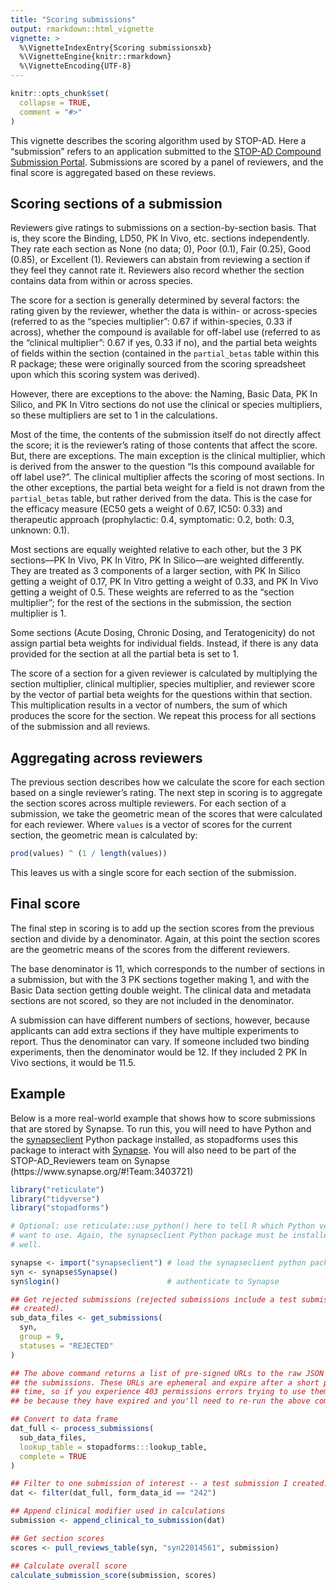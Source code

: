```yaml
---
title: "Scoring submissions"
output: rmarkdown::html_vignette
vignette: >
  %\VignetteIndexEntry{Scoring submissionsxb}
  %\VignetteEngine{knitr::rmarkdown}
  %\VignetteEncoding{UTF-8}
---
```


```r
knitr::opts_chunk$set(
  collapse = TRUE,
  comment = "#>"
)
```

This vignette describes the scoring algorithm used by STOP-AD. Here a
"submission" refers to an application submitted to the [STOP-AD Compound
Submission Portal](https://stopadportal.synapse.org/). Submissions are scored by
a panel of reviewers, and the final score is aggregated based on these reviews.

## Scoring sections of a submission

Reviewers give ratings to submissions on a section-by-section basis. That is,
they score the Binding, LD50, PK In Vivo, etc. sections independently. They rate
each section as None (no data; 0), Poor (0.1), Fair (0.25), Good (0.85), or
Excellent (1). Reviewers can abstain from reviewing a section if they feel they
cannot rate it. Reviewers also record whether the section contains data from
within or across species.

The score for a section is generally determined by several factors: the rating
given by the reviewer, whether the data is within- or across-species (referred
to as the "species multiplier": 0.67 if within-species, 0.33 if across), whether
the compound is available for off-label use (referred to as the "clinical
multiplier": 0.67 if yes, 0.33 if no), and the partial beta weights of fields
within the section (contained in the `partial_betas` table within this R
package; these were originally sourced from the scoring spreadsheet upon which
this scoring system was derived).

However, there are exceptions to the above: the Naming, Basic Data, PK In
Silico, and PK In Vitro sections do not use the clinical or species multipliers,
so these multipliers are set to 1 in the calculations. 

Most of the time, the contents of the submission itself do not directly affect
the score; it is the reviewer's rating of those contents that affect the score.
But, there are exceptions. The main exception is the clinical multiplier, which
is derived from the answer to the question "Is this compound available for off
label use?". The clinical multiplier affects the scoring of most sections. In
the other exceptions, the partial beta weight for a field is not drawn from the
`partial_betas` table, but rather derived from the data. This is the case for
the efficacy measure (EC50 gets a weight of 0.67, IC50: 0.33) and therapeutic
approach (prophylactic: 0.4, symptomatic: 0.2, both: 0.3, unknown: 0.1).

Most sections are equally weighted relative to each other, but the 3 PK
sections---PK In Vivo, PK In Vitro, PK In Silico---are weighted differently.
They are treated as 3 components of a larger section, with PK In Silico getting
a weight of 0.17, PK In Vitro getting a weight of 0.33, and PK In Vivo getting a
weight of 0.5. These weights are referred to as the "section multiplier"; for
the rest of the sections in the submission, the section multiplier is 1.

Some sections (Acute Dosing, Chronic Dosing, and Teratogenicity) do not assign
partial beta weights for individual fields. Instead, if there is any data
provided for the section at all the partial beta is set to 1.

The score of a section for a given reviewer is calculated by multiplying the
section multiplier, clinical multiplier, species multiplier, and reviewer score
by the vector of partial beta weights for the questions within that section.
This multiplication results in a vector of numbers, the sum of which produces
the score for the section. We repeat this process for all sections of the
submission and all reviews.

## Aggregating across reviewers

The previous section describes how we calculate the score for each section based
on a single reviewer's rating. The next step in scoring is to aggregate the
section scores across multiple reviewers. For each section of a submission, we
take the geometric mean of the scores that were calculated for each reviewer.
Where `values` is a vector of scores for the current section, the geometric mean
is calculated by:

```r
prod(values) ^ (1 / length(values))
```

This leaves us with a single score for each section of the submission.

## Final score

The final step in scoring is to add up the section scores from the previous
section and divide by a denominator. Again, at this point the section scores are
the geometric means of the scores from the different reviewers.

The base denominator is 11, which corresponds to the number of sections in a
submission, but with the 3 PK sections together making 1, and with the Basic
Data section getting double weight. The clinical data and metadata sections are
not scored, so they are not included in the denominator. 

A submission can have different numbers of sections, however, because applicants
can add extra sections if they have multiple experiments to report. Thus the
denominator can vary. If someone included two binding experiments, then the
denominator would be 12. If they included 2 PK In Vivo sections, it would be
11.5.

## Example

Below is a more real-world example that shows how to score submissions that are
stored by Synapse. To run this, you will need to have Python and the
[synapseclient](https://python-docs.synapse.org/build/html/index.html) Python
package installed, as stopadforms uses this package to interact with
[Synapse](https://www.synapse.org). You will also need to be part of the
STOP-AD_Reviewers team on Synapse (https://www.synapse.org/#!Team:3403721)

```r
library("reticulate")
library("tidyverse")
library("stopadforms")

# Optional: use reticulate::use_python() here to tell R which Python version you
# want to use. Again, the synapseclient Python package must be installed as
# well.

synapse <- import("synapseclient") # load the synapseclient python package
syn <- synapse$Synapse()
syn$login()                        # authenticate to Synapse

## Get rejected submissions (rejected submissions include a test submission I
## created).
sub_data_files <- get_submissions(
  syn,
  group = 9,
  statuses = "REJECTED"
)

## The above command returns a list of pre-signed URLs to the raw JSON data for
## the submissions. These URLs are ephemeral and expire after a short period of
## time, so if you experience 403 permissions errors trying to use them, it may
## be because they have expired and you'll need to re-run the above command.

## Convert to data frame
dat_full <- process_submissions(
  sub_data_files,
  lookup_table = stopadforms:::lookup_table,
  complete = TRUE
)

## Filter to one submission of interest -- a test submission I created.
dat <- filter(dat_full, form_data_id == "242")

## Append clinical modifier used in calculations
submission <- append_clinical_to_submission(dat)

## Get section scores
scores <- pull_reviews_table(syn, "syn22014561", submission)

## Calculate overall score
calculate_submission_score(submission, scores)
```
